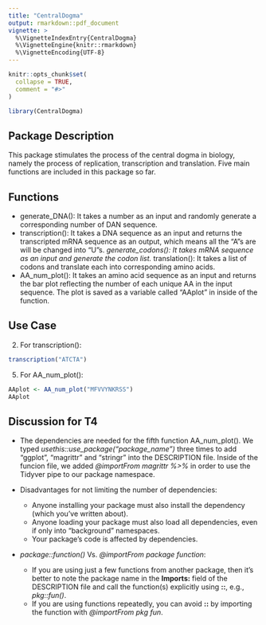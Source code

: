 ```yaml
---
title: "CentralDogma"
output: rmarkdown::pdf_document
vignette: >
  %\VignetteIndexEntry{CentralDogma}
  %\VignetteEngine{knitr::rmarkdown}
  %\VignetteEncoding{UTF-8}
---
```


```r
knitr::opts_chunk$set(
  collapse = TRUE,
  comment = "#>"
)
```

```r
library(CentralDogma)
```

## Package Description
This package stimulates the process of the central dogma in biology, namely the process of replication, transcription and translation. Five main functions are included in this package so far.

## Functions
* generate_DNA(): It takes a number as an input and randomly generate a corresponding number of DAN sequence.
* transcription(): It takes a DNA sequence as an input and returns the transcripted mRNA sequence as an output, which means all the "A"s are will be changed into "U"s. 
*generate_codons(): It takes mRNA sequence as an input and generate the codon list.
*translation(): It takes a list of codons and translate each into corresponding amino acids.
* AA_num_plot(): It takes an amino acid sequence as an input and returns the bar plot reflecting the number of each unique AA in the input sequence. The plot is saved as a variable called "AAplot" in inside of the function.

## Use Case
2. For transcription():
```r
transcription("ATCTA")
```

5. For AA_num_plot():
```r
AAplot <- AA_num_plot("MFVVYNKRSS")
AAplot
```

## Discussion for T4
* The dependencies are needed for the fifth function AA_num_plot(). We typed *usethis::use_package("package_name")* three times to add "ggplot", "magrittr" and "stringr" into the DESCRIPTION file. Inside of the funcion file, we added *@importFrom magrittr %>%* in order to use the Tidyver pipe to our package namespace.

* Disadvantages for not limiting the number of dependencies:
  + Anyone installing your package must also install the dependency (which you've written about).
  + Anyone loading your package must also load all dependencies, even if only into "background" namespaces.
  + Your package's code is affected by dependencies.

* *package::function()* Vs. *@importFrom package function*:
  + If you are using just a few functions from another package, then it's better to note the package name in the **Imports:** field of the DESCRIPTION file and call the function(s) explicitly using **::**, e.g., *pkg::fun()*.
  + If you are using functions repeatedly, you can avoid **::** by importing the function with *@importFrom pkg fun*.
